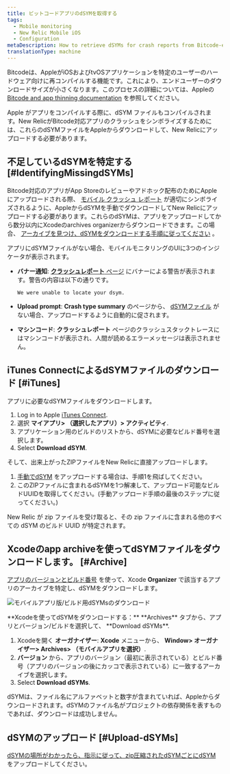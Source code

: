 ```yaml
---
title: ビットコードアプリのdSYMを取得する
tags:
  - Mobile monitoring
  - New Relic Mobile iOS
  - Configuration
metaDescription: How to retrieve dSYMs for crash reports from Bitcode-enabled iOS apps that are monitored with the New Relic agent.
translationType: machine
---
```



Bitcodeは、AppleがiOSおよびtvOSアプリケーションを特定のユーザーのハードウェア向けに再コンパイルする機能です。これにより、エンドユーザーのダウンロードサイズが小さくなります。このプロセスの詳細については、Appleの [Bitcode and app thinning documentation](https://developer.apple.com/library/watchos/documentation/IDEs/Conceptual/AppDistributionGuide/AppThinning/AppThinning.html) を参照してください。

Apple がアプリをコンパイルする際に、dSYM ファイルもコンパイルされます。New RelicがBitcode対応アプリのクラッシュをシンボライズするためには、これらのdSYMファイルをAppleからダウンロードして、New Relicにアップロードする必要があります。

## 不足しているdSYMを特定する [#IdentifyingMissingdSYMs]

Bitcode対応のアプリがApp Storeのレビューやアドホック配布のためにAppleにアップロードされる際、 [モバイル クラッシュ レポート](/docs/mobile-monitoring/new-relic-mobile/getting-started/ios-agent-crash-reporting) が適切にシンボライズされるように、AppleからdSYMを手動でダウンロードしてNew Relicにアップロードする必要があります。これらのdSYMは、アプリをアップロードしてから数分以内にXcodeのarchives organizerからダウンロードできます。この場合、 [アーカイブを見つけ、dSYMをダウンロードする手順に従ってください](#Archive) 。

アプリにdSYMファイルがない場合、モバイルモニタリングのUIに3つのインジケータが表示されます。

* **バナー通知**: [**クラッシュレポート** ページ](/docs/mobile-monitoring/mobile-monitoring-ui/crashes/mobile-apps-crash-report-dashboard) にバナーによる警告が表示されます。警告の内容は以下の通りです。

  ```
  We were unable to locate your dsym.
  ```

* **Upload prompt**: **Crash type summary** のページから、 [dSYMファイル](/docs/mobile-monitoring/new-relic-mobile-ios/install-configure/upload-dsyms-bitcode-apps#mobile-ui) がない場合、アップロードするように自動的に促されます。

* **マシンコード**: **クラッシュレポート** ページのクラッシュスタックトレースにはマシンコードが表示され、人間が読めるエラーメッセージは表示されません。

## iTunes ConnectによるdSYMファイルのダウンロード [#iTunes]

アプリに必要なdSYMファイルをダウンロードします。

1. Log in to Apple [iTunes Connect](https://itunesconnect.apple.com/login).
2. 選択 **マイアプリ> （選択したアプリ）> アクティビティ**.
3. アプリケーション用のビルドのリストから、dSYMに必要なビルド番号を選択します。
4. Select **Download dSYM**.

そして、出来上がったZIPファイルをNew Relicに直接アップロードします。

1. [手動でdSYM](/docs/mobile-monitoring/new-relic-mobile-ios/install-configure/upload-dsyms-bitcode-apps#manual-dsym) をアップロードする場合は、手順1を飛ばしてください。
2. このZIPファイルに含まれるdSYMを1つ解凍して、アップロード可能なビルドUUIDを取得してください。(手動アップロード手順の最後のステップに従ってください。)

New Relic が zip ファイルを受け取ると、その zip ファイルに含まれる他のすべての dSYM のビルド UUID が特定されます。

## Xcodeのapp archiveを使ってdSYMファイルをダウンロードします。 [#Archive]

[アプリのバージョンとビルド番号](#identifyingAppVersion) を使って、Xcode **Organizer** で該当するアプリのアーカイブを特定し、dSYMをダウンロードします。

<img
  title="モバイルアプリ版/ビルド用dSYMsのダウンロード"
  alt="モバイルアプリ版/ビルド用dSYMsのダウンロード"
  src={screenDsym2}
/>

<figcaption>
  **Xcodeを使ってdSYMをダウンロードする：** **Archives** タブから、アプリとバージョン/ビルドを選択して、 **Download dSYMs**.
</figcaption>

1. Xcodeを開く **オーガナイザー**: **Xcode** メニューから、 **Window> オーガナイザー> Archives> （モバイルアプリを選択）**.
2. **バージョン** から、アプリのバージョン（最初に表示されている）とビルド番号（アプリのバージョンの後にカッコで表示されている）に一致するアーカイブを選択します。
3. Select **Download dSYMs**.

dSYMは、ファイル名にアルファベットと数字が含まれていれば、Appleからダウンロードされます。dSYMのファイル名がプロジェクトの依存関係を表すものであれば、ダウンロードは成功しません。

## dSYMのアップロード [#Upload-dSYMs]

[dSYMの場所がわかったら、指示に従って、zip圧縮されたdSYMごとにdSYM](/docs/mobile-monitoring/new-relic-mobile-ios/install-configure/upload-dsyms-bitcode-apps) をアップロードしてください。

